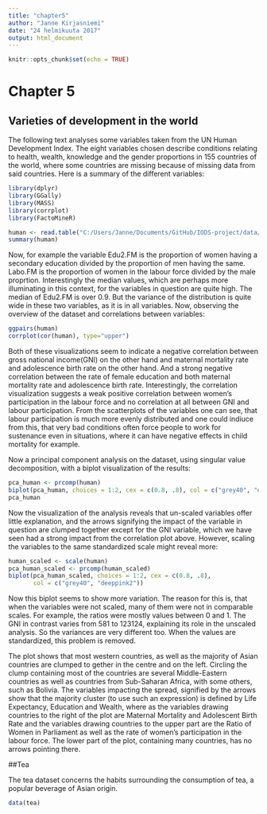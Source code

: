 ```yaml
---
title: "chapter5"
author: "Janne Kirjasniemi"
date: "24 helmikuuta 2017"
output: html_document
---
```


```r
knitr::opts_chunk$set(echo = TRUE)
```

# Chapter 5

## Varieties of development in the world

The following text analyses some variables taken from the UN Human Development Index. The eight variables chosen describe conditions relating to health, wealth, knowledge and the gender proportions in 155 countries of the world, where some countries are missing because of missing data from said countries. Here is a summary of the different variables:

```r
library(dplyr)
library(GGally)
library(MASS)
library(corrplot)
library(FactoMineR)
```
```r
human <- read.table("C:/Users/Janne/Documents/GitHub/IODS-project/data/human.txt", sep  ="", header = T)
summary(human)
```
Now, for example the variable Edu2.FM is the proportion of women having a secondary education divided by the proportion of men having the same. Labo.FM is the proportion of women in the labour force divided by the male proprtion. Interestingly the median values, which are perhaps more illuminating in this context, for the variables in question are quite high. The median of Edu2.FM is over 0.9. But the variance of the distribution is quite wide in these two variables, as it is in  all variables. Now, observing the overview of the dataset and correlations between variables:
```r
ggpairs(human)
corrplot(cor(human), type="upper")

```

Both of these visualizations seem to indicate a negative correlation between gross national income(GNI) on the other hand and maternal mortality rate and adolescence birth rate on the other hand. And a strong negative correlation between the rate of female education and both maternal mortality rate and adolescence birth rate. Interestingly, the correlation visualization suggests a weak positive correlation between women's participation in the labour force and no correlation at all between GNI and labour participation. From the scatterplots of the variables one can see, that labour participation is much more evenly distributed and one could indiuce from this, that very bad conditions often force people to work for sustenance even in situations, where it can have negative effects in child mortality for example.

Now a principal component analysis on the dataset, using singular value decomposition, with a biplot visualization of the results:

```r

pca_human <- prcomp(human)
biplot(pca_human, choices = 1:2, cex = c(0.8, .8), col = c("grey40", "deeppink2"))
pca_human
```

Now the visualization of the analysis reveals that un-scaled variables offer little explanation, and the arrows signifying the impact of the variable in question are clumped together except for the GNI variable, which we have seen had a strong impact from the correlation plot above. However, scaling the variables to the same standardized scale might reveal more:

```r

human_scaled <- scale(human)
pca_human_scaled <- prcomp(human_scaled)
biplot(pca_human_scaled, choices = 1:2, cex = c(0.8, .8), 
       col = c("grey40", "deeppink2"))

```

Now this biplot seems to show more variation. The reason for this is, that when the variables were not scaled, many of them were not in comparable scales. For example, the ratios were mostly values between 0 and 1. The GNI in contrast varies from 581 to 123124, explaining its role in the unscaled analysis. So the variances are very different too. When the values are standardized, this problem is removed.

The plot shows that most western countries, as well as the majority of Asian countries are clumped to gether in the centre and on the left. Circling the clump containing most of the countries are several Middle-Eastern countries as well as countries from Sub-Saharan Africa, with some others, such as Bolivia. The variables impacting the spread, signified by the arrows show that the majority cluster (to use such an expression) is defined by Life Expectancy, Education and Wealth, where as the variables drawing countries to the right of the plot are Maternal Mortality and Adolescent Birth Rate and the variables drawing countries to the upper part are the Ratio of Women in Parliament as well as the rate of women's participation in the labour force. The lower part of the plot, containing many countries, has no arrows pointing there.

##Tea

The tea dataset concerns the habits surrounding the consumption of tea, a popular beverage of Asian origin.
```R
data(tea)

```



